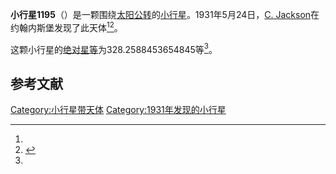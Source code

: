 {{Infobox planet
| bgcolour = #FFFFC0
| name = 1195 Orangia
| symbol = 
| image = 
| caption = 
| discovery = yes
| discovery_ref = 
| discoverer = [[C._Jackson|C. Jackson]]
| discovery_site = [[约翰内斯堡|约翰内斯堡]] 
| discovered = 1931年5月24日
| designations = yes
| mp_name = 
| named_after = 
| alt_names = 1931 KD/ 1948 LB / 1972 QA
| mp_category = [[主带小行星|主带小行星]]
| orbit_ref = <ref name="a">[http://ssd.jpl.nasa.gov/sbdb.cgi?sstr=1195 1195 Orangia] {{Wayback|url=http://ssd.jpl.nasa.gov/sbdb.cgi?sstr=1195 |date=20140830093524 }}，小行星數據庫瀏覽器（JPL Small-Body Database Browser）－[[美国国家航空航天局|美国国家航空航天局]]喷气推进实验室</ref>
| epoch = 2456400.5 (2013年4月18日更新)
| aphelion = {{convert|2.712458032210222|AU|km|3|abbr=on|lk=out}}
| perihelion = {{convert|1.802041448384206|AU|km|3|abbr=on}}
| semimajor = {{convert|2.257249740297214|AU|km|3|abbr=on}}
| eccentricity = 0.20166501
| period = 1238.704868 [[日|日]]<br />3.39[[儒略年|儒略年]]
| avg_speed = 
| inclination = 7.196157443994692
| asc_node = 281.3004911098839
| mean_anomaly = 
| arg_peri = 328.2588453654845
| satellites = 
| physical_characteristics = yes
| dimensions = 
| mass = 
| density = 
| surface_grav = 
| escape_velocity = 
| sidereal_day = 
| axial_tilt = 
| pole_ecliptic_lat = 
| pole_ecliptic_lon = 
| albedo = 
| temperatures= 
| temp_name1 = 
| mean_temp_1 = 
| max_temp_1 = 
| temp_name2 = 
| max_temp_2 = 
| spectral_type = 
| abs_magnitude = 328.2588453654845
}}

'''小行星1195'''（{{lang-en|1195 Orangia}}）是一颗围绕[[太阳|太阳]][[公转|公转]]的[[小行星|小行星]]。1931年5月24日，[[C._Jackson|C. Jackson]]在约翰内斯堡发现了此天体<ref name="a" /><ref>{{cite news|title=小行星列表|url=http://cfa-www.harvard.edu/iau/lists/NumberedMPs.txt|accessdate=2013-07-08|newspaper=哈佛大学|archive-date=2008-05-17|archive-url=https://web.archive.org/web/20080517010638/http://cfa-www.harvard.edu/iau/lists/NumberedMPs.txt|dead-url=no}}</ref>。

这颗小行星的[[绝对星等|绝对星等]]为328.2588453654845等<ref name="a" />。

==参考文献==
{{reflist}}
{{Minor Planet Number|[[小行星1194|小行星1194]]|[[小行星1196|小行星1196]]}}

{{小天体}}

[[Category:小行星带天体|Category:小行星带天体]]
[[Category:1931年发现的小行星|Category:1931年发现的小行星]]

{{asteroid-stub}}